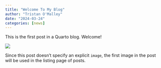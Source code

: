 ```yaml
---
title: "Welcome To My Blog"
author: "Tristan O'Malley"
date: "2024-03-24"
categories: [news]
---
```


This is the first post in a Quarto blog. Welcome!

![](thumbnail.jpg)

Since this post doesn't specify an explicit `image`, the first image in the post will be used in the listing page of posts.

